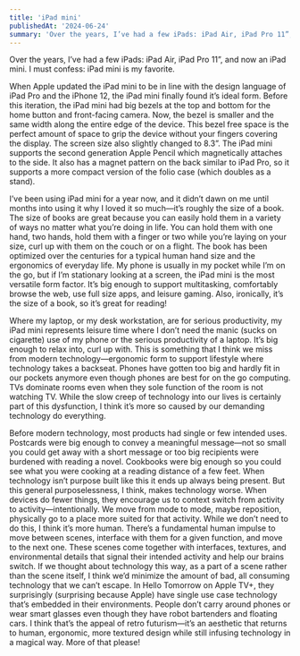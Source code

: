 ```yaml
---
title: 'iPad mini'
publishedAt: '2024-06-24'
summary: 'Over the years, I’ve had a few iPads: iPad Air, iPad Pro 11”, and now an iPad mini. I must confess: iPad mini is my favorite.'
---
```


Over the years, I’ve had a few iPads: iPad Air, iPad Pro 11”, and now an iPad mini. I must confess: iPad mini is my favorite.

When Apple updated the iPad mini to be in line with the design language of iPad Pro and the iPhone 12, the iPad mini finally found it’s ideal form. Before this iteration, the iPad mini had big bezels at the top and bottom for the home button and front-facing camera. Now, the bezel is smaller and the same width along the entire edge of the device. This bezel free space is the perfect amount of space to grip the device without your fingers covering the display. The screen size also slightly changed to 8.3”. The iPad mini supports the second generation Apple Pencil which magnetically attaches to the side. It also has a magnet pattern on the back similar to iPad Pro, so it supports a more compact version of the folio case (which doubles as a stand). 

I’ve been using iPad mini for a year now, and it didn’t dawn on me until months into using it why I loved it so much—it’s roughly the size of a book. The size of books are great because you can easily hold them in a variety of ways no matter what you’re doing in life. You can hold them with one hand, two hands, hold them with a finger or two while you’re laying on your size, curl up with them on the couch or on a flight. The book has been optimized over the centuries for a typical human hand size and the ergonomics of everyday life. My phone is usually in my pocket while I’m on the go, but if I’m stationary looking at a screen, the iPad mini is the most versatile form factor. It’s big enough to support multitasking, comfortably browse the web, use full size apps, and leisure gaming. Also, ironically, it’s the size of a book, so it’s great for reading!

Where my laptop, or my desk workstation, are for serious productivity, my iPad mini represents leisure time where I don’t need the manic (sucks on cigarette) use of my phone or the serious productivity of a laptop. It’s big enough to relax into, curl up with. This is something that I think we miss from modern technology—ergonomic form to support lifestyle where technology takes a backseat. Phones have gotten too big and hardly fit in our pockets anymore even though phones are best for on the go computing. TVs dominate rooms even when they sole function of the room is not watching TV. While the slow creep of technology into our lives is certainly part of this dysfunction, I think it’s more so caused by our demanding technology do everything.

Before modern technology, most products had single or few intended uses. Postcards were big enough to convey a meaningful message—not so small you could get away with a short message or too big recipients were burdened with reading a novel. Cookbooks were big enough so you could see what you were cooking at a reading distance of a few feet. When technology isn’t purpose built like this it ends up always being present. But this general purposelessness, I think, makes technology worse. When devices do fewer things, they encourage us to context switch from activity to activity—intentionally. We move from mode to mode, maybe reposition, physically go to a place more suited for that activity. While we don’t need to do this, I think it’s more human. There’s a fundamental human impulse to move between scenes, interface with them for a given function, and move to the next one. These scenes come together with interfaces, textures, and environmental details that signal their intended activity and help our brains switch. If we thought about technology this way, as a part of a scene rather than the scene itself, I think we’d minimize the amount of bad, all consuming technology that we can’t escape. In Hello Tomorrow on Apple TV+, they surprisingly (surprising because Apple) have single use case technology that’s embedded in their environments. People don’t carry around phones or wear smart glasses even though they have robot bartenders and floating cars. I think that’s the appeal of retro futurism—it’s an aesthetic that returns to human, ergonomic, more textured design while still infusing technology in a magical way. More of that please!
